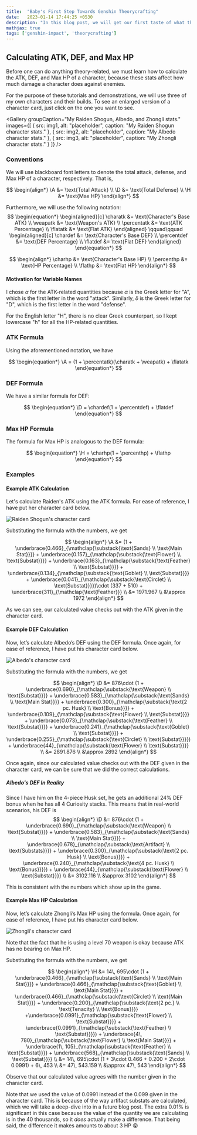 ```yaml
---
title:  "Baby's First Step Towards Genshin Theorycrafting"
date:   2023-01-14 17:44:25 +0530
description: "In this blog post, we will get our first taste of what theorycrafting in Genshin Impact looks like, and see some of the math that's involved."
mathjax: true
tags: ['genshin-impact', 'theorycrafting']
---
```

<div style="display: none;">
$
\newcommand{\A}{\mathbb{A}}
\newcommand{\D}{\mathbb{D}}
\newcommand{\H}{\mathbb{H}}
$
$
\newcommand{\charatk}{\alpha_{\text{char}}}
\newcommand{\weapatk}{\alpha_{\text{weap}}}
\newcommand{\percentatk}{\wp_{\scriptsize\text{ATK}}}
\newcommand{\flatatk}{\alpha_{\text{flat}}}
$
$
\newcommand{\chardef}{\delta_{\text{char}}}
\newcommand{\percentdef}{\wp_{\scriptsize\text{DEF}}}
\newcommand{\flatdef}{\delta_{\text{flat}}}
$
$
\newcommand{\charhp}{h_{\text{char}}}
\newcommand{\percenthp}{\wp_{\scriptsize\text{HP}}}
\newcommand{\flathp}{h_{\text{flat}}}
$
</div>


## Calculating ATK, DEF, and Max HP

Before one can do anything theory-related, we must learn how to calculate the ATK, DEF, and Max HP of a character, because these stats affect how much damage a character does against enemies.

For the purpose of these tutorials and demonstrations, we will use three of my own characters and their builds. To see an enlarged version of a character card, just click on the one you want to see.

<Gallery
  groupCaption="My Raiden Shogun, Albedo, and Zhongli stats."
  images={[
    {
      src: img1,
      alt: "placeholder",
      caption: "My Raiden Shogun character stats."
    },
    {
      src: img2,
      alt: "placeholder",
      caption: "My Albedo character stats."
    },
    {
      src: img3,
      alt: "placeholder",
      caption: "My Zhongli character stats."
    }
  ]}
/>
### Conventions

We will use blackboard font letters to denote the total attack, defense, and Max HP of a character, respectively. That is,

$$
\begin{align*}
\A &= \text{Total Attack} \\
\D &= \text{Total Defense} \\
\H &= \text{Max HP}
\end{align*}
$$

Furthermore, we will use the following notation:
$$
\begin{equation*}
\begin{aligned}[c]
\charatk &= \text{Character's Base ATK} \\
\weapatk &= \text{Weapon's ATK} \\
\percentatk &= \text{ATK Percentage} \\
\flatatk &= \text{Flat ATK}
\end{aligned}
\qquad\qquad
\begin{aligned}[c]
\chardef &= \text{Character's Base DEF} \\
\percentdef &= \text{DEF Percentage} \\
\flatdef &= \text{Flat DEF}
\end{aligned}
\end{equation*}
$$

$$
\begin{align*}
\charhp &= \text{Character's Base HP} \\
\percenthp &= \text{HP Percentage} \\
\flathp &= \text{Flat HP}
\end{align*}
$$

#### Motivation for Variable Names

I chose $\alpha$ for the ATK-related quantities because $\alpha$ is the Greek letter for "A", which is the first letter in the word "attack". Similarly, $\delta$ is the Greek letter for "D", which is the first letter in the word "defense".

For the English letter "H", there is no clear Greek counterpart, so I kept lowercase "h" for all the HP-related quantities.

### ATK Formula

Using the aforementioned notation, we have

$$
\begin{equation*}
\A = (1 + \percentatk)(\charatk + \weapatk) + \flatatk
\end{equation*}
$$

### DEF Formula

We have a similar formula for DEF:

$$
\begin{equation*}
\D = \chardef(1 + \percentdef) + \flatdef
\end{equation*}
$$

### Max HP Formula

The formula for Max HP is analogous to the DEF formula:

$$
\begin{equation*}
\H = \charhp(1 + \percenthp) + \flathp
\end{equation*}
$$

### Examples

#### Example ATK Calculation

Let's calculate Raiden's ATK using the ATK formula. For ease of reference, I have put her character card below.

![Raiden Shogun's character card](../../assets/images/genshin/stats-cards/raiden-stats.png)

Substituting the formula with the numbers, we get

$$
\begin{align*}
\A &= (1 + \underbrace{0.466}_{\mathclap{\substack{\text{Sands} \\ \text{Main Stat}}}} + \underbrace{0.157}_{\mathclap{\substack{\text{Flower} \\ \text{Substat}}}} + \underbrace{0.163}_{\mathclap{\substack{\text{Feather} \\ \text{Substat}}}} + \underbrace{0.134}_{\mathclap{\substack{\text{Goblet} \\ \text{Substat}}}} + \underbrace{0.041}_{\mathclap{\substack{\text{Circlet} \\ \text{Substat}}}})\cdot (337 + 510) + \underbrace{311}_{\mathclap{\text{Feather}}} \\
&= 1971.967 \\
&\approx 1972
\end{align*}
$$

As we can see, our calculated value checks out with the ATK given in the character card.

#### Example DEF Calculation

Now, let’s calculate Albedo’s DEF using the DEF formula. Once again, for ease of reference, I have put his character card below.

![Albedo's character card](../../assets/images/genshin/stats-cards/albedo-stats.png)

Substituting the formula with the numbers, we get

$$
\begin{align*}
\D &= 876\cdot (1 + \underbrace{0.690}_{\mathclap{\substack{\text{Weapon} \\ \text{Substat}}}} + \underbrace{0.583}_{\mathclap{\substack{\text{Sands} \\ \text{Main Stat}}}} + \underbrace{0.300}_{\mathclap{\substack{\text{2 pc. Husk} \\ \text{Bonus}}}} + \underbrace{0.109}_{\mathclap{\substack{\text{Flower} \\ \text{Substat}}}} + \underbrace{0.073}_{\mathclap{\substack{\text{Feather} \\ \text{Substat}}}} + \underbrace{0.241}_{\mathclap{\substack{\text{Goblet} \\ \text{Substat}}}} + \underbrace{0.255}_{\mathclap{\substack{\text{Circlet} \\ \text{Substat}}}}) + \underbrace{44}_{\mathclap{\substack{\text{Flower} \\ \text{Substat}}}} \\
&= 2891.876 \\
&\approx 2892
\end{align*}
$$

Once again, since our calculated value checks out with the DEF given in the character card, we can be sure that we did the correct calculations.

##### Albedo's DEF In Reality

Since I have him on the 4-piece Husk set, he gets an additional 24% DEF bonus when he has all 4 Curiosity stacks. This means that in real-world scenarios, his DEF is
$$
\begin{align*}
\D &= 876\cdot (1 + \underbrace{0.690}_{\mathclap{\substack{\text{Weapon} \\ \text{Substat}}}} + \underbrace{0.583}_{\mathclap{\substack{\text{Sands} \\ \text{Main Stat}}}} + \underbrace{0.678}_{\mathclap{\substack{\text{Artifact} \\ \text{Substats}}}} + \underbrace{0.300}_{\mathclap{\substack{\text{2 pc. Husk} \\ \text{Bonus}}}}  + \underbrace{0.240}_{\mathclap{\substack{\text{4 pc. Husk} \\ \text{Bonus}}}}) + \underbrace{44}_{\mathclap{\substack{\text{Flower} \\ \text{Substat}}}} \\
&= 3102.116 \\
&\approx 3102
\end{align*}
$$

This is consistent with the numbers which show up in the game.

#### Example Max HP Calculation

Now, let’s calculate Zhongli’s Max HP using the formula. Once again, for ease of reference, I have put his character card below.

![Zhongli's character card](../../assets/images/genshin/stats-cards/zhongli-stats.png)

Note that the fact that he is using a level 70 weapon is okay because ATK has no bearing on Max HP.

Substituting the formula with the numbers, we get

$$
\begin{align*}
\H &= 14\, 695\cdot (1 + \underbrace{0.466}_{\mathclap{\substack{\text{Sands} \\ \text{Main Stat}}}} + \underbrace{0.466}_{\mathclap{\substack{\text{Goblet} \\ \text{Main Stat}}}} + \underbrace{0.466}_{\mathclap{\substack{\text{Circlet} \\ \text{Main Stat}}}} + \underbrace{0.200}_{\mathclap{\substack{\text{2 pc.} \\ \text{Tenacity} \\ \text{Bonus}}}} +\underbrace{0.0991}_{\mathclap{\substack{\text{Flower} \\ \text{Substat}}}} + \underbrace{0.0991}_{\mathclap{\substack{\text{Feather} \\ \text{Substat}}}}) + \underbrace{4\, 780}_{\mathclap{\substack{\text{Flower} \\ \text{Main Stat}}}} + \underbrace{1\, 105}_{\mathclap{\substack{\text{Feather} \\ \text{Substat}}}} + \underbrace{568}_{\mathclap{\substack{\text{Sands} \\ \text{Substat}}}} \\
&= 14\, 695\cdot (1 + 3\cdot 0.466 + 0.200 + 2\cdot 0.0991) + 6\, 453 \\
&= 47\, 543.159 \\
&\approx 47\, 543
\end{align*}
$$

Observe that our calculated value agrees with the number given in the character card.

Note that we used the value of $0.0991$ instead of the $0.099$ given in the character card. This is because of the way artifact substats are calculated, which we will take a deep-dive into in a future blog post. The extra $0.01\%$ is significant in this case because the value of the quantity we are calculating is in the $40$ thousands, so it _does_ actually make a difference. That being said, the difference it makes amounts to about $3$ HP :stuck_out_tongue_closed_eyes:
